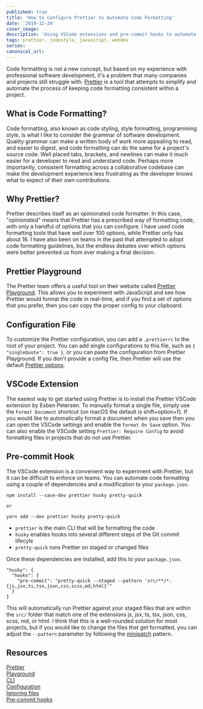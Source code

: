 ```yaml
---
published: true
title: 'How to Configure Prettier to Automate Code Formatting'
date: '2019-12-24'
cover_image:
description: 'Using VSCode extensions and pre-commit hooks to automate code formatting with Prettier'
tags: prettier, codestyle, javascript, webdev
series:
canonical_url:
---
```


Code formatting is not a new concept, but based on my experience with professional software development, it's a problem that many companies and projects still struggle with. [Prettier](https://prettier.io) is a tool that attempts to simplify and automate the process of keeping code formatting consistent within a project.

## What is Code Formatting?

Code formatting, also known as code styling, style formatting, programming style, is what I like to consider the grammar of software development. Quality grammar can make a written body of work more appealing to read, and easier to digest, and code formatting can do the same for a project's source code. Well placed tabs, brackets, and newlines can make it much easier for a developer to read and understand code. Perhaps more importantly, consistent formatting across a collaborative codebase can make the development experience less frustrating as the developer knows what to expect of their own contributions.

## Why Prettier?

Prettier describes itself as an opinionated code formatter. In this case, "opinionated" means that Prettier has a prescribed way of formatting code, with only a handful of options that you can configure. I have used code formatting tools that have well over 100 options, while Prettier only has about 16. I have also been on teams in the past that attempted to adopt code formatting guidelines, but the endless debates over which options were better prevented us from ever making a final decision.

## Prettier Playground

The Prettier team offers a useful tool on their website called [Prettier Playground](https://prettier.io/playground/). This allows you to experiment with JavaScript and see how Prettier would format the code in real-time, and if you find a set of options that you prefer, then you can copy the proper config to your clipboard.

## Configuration File

To customize the Prettier configuration, you can add a `.prettierrc` to the root of your project. You can add single configurations to this file, such as `{ "singleQuote": true }`, or you can paste the configuration from Prettier Playground. If you don't provide a config file, then Prettier will use the default [Prettier options](https://prettier.io/docs/en/options.html).

## VSCode Extension

The easiest way to get started using Prettier is to install the Prettier VSCode extension by Esben Petersen. To manually format a single file, simply use the `Format Document` shortcut (on macOS the default is shift+option+f). If you would like to automatically format a document when you save then you can open the VSCode settings and enable the `Format On Save` option. You can also enable the VSCode setting `Prettier: Require Config` to avoid formatting files in projects that do not use Prettier.

## Pre-commit Hook

The VSCode extension is a convenient way to experiment with Prettier, but it can be difficult to enforce on teams. You can automate code formatting using a couple of dependencies and a modification to your `package.json`.

```
npm install --save-dev prettier husky pretty-quick

or

yarn add --dev prettier husky pretty-quick
```

- `prettier` is the main CLI that will be formatting the code
- `husky` enables hooks into several different steps of the Git commit lifecyle
- `pretty-quick` runs Prettier on staged or changed files

Once these dependencies are installed, add this to your `package.json`.

```
"husky": {
  "hooks": {
    "pre-commit": "pretty-quick --staged --pattern 'src/**/*.{js,jsx,ts,tsx,json,css,scss,md,html}'"
  }
}
```

This will automatically run Prettier against your staged files that are within the `src/` folder that match one of the extensions js, jsx, ts, tsx, json, css, scss, md, or html. I think that this is a well-rounded solution for most projects, but if you would like to change the files that get formatted, you can adjust the `--pattern` parameter by following the [minipatch](https://github.com/isaacs/minimatch) pattern.

## Resources

[Prettier](https://prettier.io)<br/>
[Playground](https://prettier.io/playground/)<br/>
[CLI](https://prettier.io/docs/en/cli.html)<br/>
[Configuration](https://prettier.io/docs/en/configuration.html)<br/>
[Ignoring files](https://prettier.io/docs/en/ignore.html)<br/>
[Pre-commit hooks](https://prettier.io/docs/en/precommit.html)
